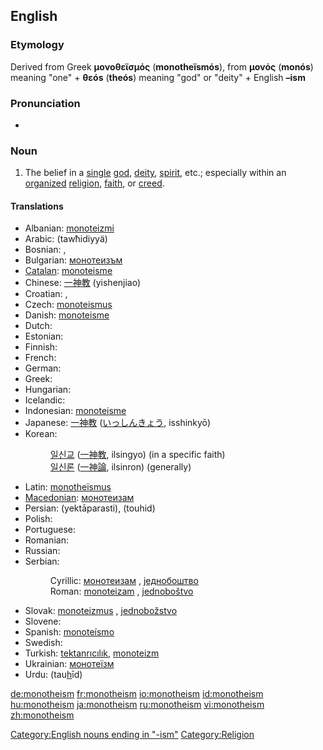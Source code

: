 {{wikipedia}}
{{wikiquote}}
==English==

===Etymology===
Derived from Greek '''μονοθεϊσμός''' ('''monotheïsmós'''), from '''μονός''' ('''monós''') meaning "one" + '''θεós''' ('''theós''') meaning "god" or "deity" + English '''–ism'''

===Pronunciation===
* {{audio|en-us-monotheism.ogg|Audio (US)}}

===Noun===
{{en-noun}}

# The belief in a [[single]] [[god]], [[deity]], [[spirit]], etc.; especially within an [[organize]]d [[religion]], [[faith]], or [[creed]].

====Translations====
{{trans-top|The belief in a single god, deity, spirit}}
* Albanian: [[monoteizmi]]
* Arabic: {{Arab|[[توحيدية]]}} (tawħidiyyä) {{f}}
* Bosnian: {{t-|bs|monoteizam|m}}, {{t-|bs|jednoboštvo|n}}
* Bulgarian: [[монотеизъм]] {{m}}
* [[Catalan]]: [[monoteisme]]
* Chinese: [[一神教]] (yishenjiao)
* Croatian: {{t-|hr|monoteizam|m}}, {{t-|hr|jednoboštvo|n}}
* Czech: [[monoteismus]] {{m}}
* Danish: [[monoteisme]]
* Dutch: {{t-|nl|monotheism}}
* Estonian: {{t-|et|monoteism}}
* Finnish: {{t-|fi|monoteismi}}
* French: {{t+|fr|monothéisme|m}}
* German: {{t+|de|Monotheismus|m}}
* Greek: {{t+|el|μονοθεϊσμός|tr=monotheïsmós|sc=Grek}}
* Hungarian: {{t+|hu|egyistenhit}}
* Icelandic: {{t-|is|eingyðistrú}}
* Indonesian: [[monoteisme]]
* Japanese: [[一神教]] ([[いっしんきょう]], isshinkyō)
* Korean:
*: [[일신교]] ([[一神教]], ilsingyo) (in a specific faith)
*: [[일신론]] ([[一神論]], ilsinron) (generally)
{{trans-mid}}
* Latin: [[monotheïsmus]] {{m}}
* [[Macedonian]]: [[монотеизам]] {{m}}
* Persian: {{fa-Arab|[[یکتاپرستی]]}} (yektāparasti), {{fa-Arab|[[توحید]]}} (touhid)
* Polish: {{t+|pl|monoteizm|m}}
* Portuguese: {{t+|pt|monoteísmo|m}}
* Romanian: {{t-|ro|monoteism}}
* Russian: {{t+|ru|монотеизм|m|sc=Cyrl}}
* Serbian:
*: Cyrillic: [[монотеизам]] {{m}}, [[једнобоштво]] {{n}}
*: Roman: [[monoteizam]] {{m}}, [[jednoboštvo]] {{n}}
* Slovak: [[monoteizmus]] {{m}}, [[jednobožstvo]] {{n}}
* Slovene: {{t+|sl|monoteizem|m}}
* Spanish: [[monoteísmo]] {{m}}
* Swedish: {{t+|sv|monoteism}}
* Turkish: [[tektanrıcılık]], [[monoteizm]]
* Ukrainian: [[монотеїзм]] {{m}}
* Urdu: {{ur-Arab|[[توحید]]}} (tau<u>h</u>īd) {{f}}
{{trans-bottom}}

[[Category:English nouns ending in "-ism"]]
[[Category:Religion]]

[[de:monotheism]]
[[fr:monotheism]]
[[io:monotheism]]
[[id:monotheism]]
[[hu:monotheism]]
[[ja:monotheism]]
[[ru:monotheism]]
[[vi:monotheism]]
[[zh:monotheism]]